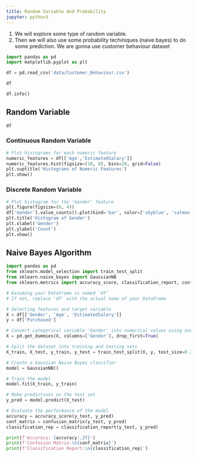 ```yaml
---
title: Random Variable And Probability
jupyter: python3
---
```




1. We will explore some type of random variable.
2. Then we will also use some probability techiniques (naive bayes) to do some prediction. We are gonna use customer behaviour dataset

```python
import pandas as pd
import matplotlib.pyplot as plt
```

```python
df = pd.read_csv('data/Customer_Behaviour.csv')
```

```python
df
```

```python
df.info()
```

## Random Variable

```python
df
```

### Continuous Random Variable

```python
# Plot histograms for each numeric feature
numeric_features = df[['Age','EstimatedSalary']]
numeric_features.hist(figsize=(10, 8), bins=20, grid=False)
plt.suptitle('Histograms of Numeric Features')
plt.show()
```

### Discrete Random Variable

```python
# Plot histogram for the 'Gender' feature
plt.figure(figsize=(6, 4))
df['Gender'].value_counts().plot(kind='bar', color=['skyblue', 'salmon'], edgecolor='black')
plt.title('Histogram of Gender')
plt.xlabel('Gender')
plt.ylabel('Count')
plt.show()
```

## Naive Bayes Algorithm

```python
import pandas as pd
from sklearn.model_selection import train_test_split
from sklearn.naive_bayes import GaussianNB
from sklearn.metrics import accuracy_score, classification_report, confusion_matrix

# Assuming your DataFrame is named 'df'
# If not, replace 'df' with the actual name of your DataFrame

# Selecting features and target variable
X = df[['Gender', 'Age', 'EstimatedSalary']]
y = df['Purchased']

# Convert categorical variable 'Gender' into numerical values using one-hot encoding
X = pd.get_dummies(X, columns=['Gender'], drop_first=True)

# Split the dataset into training and testing sets
X_train, X_test, y_train, y_test = train_test_split(X, y, test_size=0.2, random_state=42)
```

```python
# Create a Gaussian Naive Bayes classifier
model = GaussianNB()

# Train the model
model.fit(X_train, y_train)

# Make predictions on the test set
y_pred = model.predict(X_test)

# Evaluate the performance of the model
accuracy = accuracy_score(y_test, y_pred)
conf_matrix = confusion_matrix(y_test, y_pred)
classification_rep = classification_report(y_test, y_pred)

print(f'Accuracy: {accuracy:.2f}')
print(f'Confusion Matrix:\n{conf_matrix}')
print(f'Classification Report:\n{classification_rep}')
```


